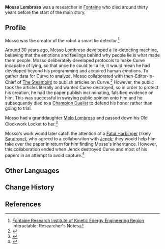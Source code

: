 {{Character Infobox
|type             = Mentioned
|image            = <!--NPC Mosso Lombroso.png-->
|realname         = <!-- Optional, if different from in-game name -->
|deceased         = Died in a duel following his trial
|region           = Fontaine
|location         = Fontaine
|affiliation      = Fontaine Research Institute
|title            = 

|ancestry         = <!-- Clan/family -->
|father           = 
|mother           = 
|spouse           = 
|sibling          = 
|child            = 
|relative         = Melo Lombroso
|relativeNote     = granddaughter

|voiceEN          = 
|voiceCN          = 
|voiceJP          = 
|voiceKR          = 
|dialoguereward   = 
}}
'''Mosso Lombroso''' was a researcher in [[Fontaine]] who died around thirty years before the start of the main story.
<!--
==Location==
<gallery>
NPC Location {{subst:PAGENAME}}.png|{{subst:PAGENAME}}'s location
NPC Location {{subst:PAGENAME}} Context.png|Additional context
</gallery>
-->
==Profile==
Mosso was the creator of the robot {{LL|"Curve"|,}} a smart lie detector.<ref>[[Fontaine Research Institute of Kinetic Energy Engineering Region]] Interactable: Researcher's Notes</ref> 

Around 30 years ago, Mosso Lombroso developed a lie-detecting machine, believing that the emotions and feelings behind why people lie is what made them people. Mosso deliberately developed protocols to make Curve incapable of lying, so that once he could tell a lie, it would mean he had developed beyond his programming and acquired human emotions. To gather data for Curve to analyze, Mosso collaborated with then-Editor-in-Chief of [[The Steambird]] to publish articles on Curve.<ref name="TRatB">{{Ref/Quest|The Red and the Black}}</ref> However, the public took the articles literally and wanted Curve destroyed, so in order to protect his creation, he had the paper publish incriminating, falsified evidence on him. This was successful in swaying public opinion onto him and he subsequently died to a [[Champion Duelist]] to defend his honor rather than going to trial.

Mosso had a granddaughter [[Melo Lombroso]] and passed down his Old Clockwork Locket to her.<ref>{{Ref/Quest|Vagrants and Scamps}}</ref>

Mosso's work would later catch the attention of a [[Eleven Fatui Harbingers|Fatui Harbinger]] (likely [[Sandrone]]), who agreed to a collaboration with [[Jenck]]; they would help him take over the paper in return for him finding Mosso's inheritance. However, this collaboration ended when Jenck destroyed Curve and most of his papers in an attempt to avoid capture.<ref>{{Ref/Quest|Questions and Answers}}</ref>
<!--
===Appearance===
''(To be added.)''

==Quests and Events==
{{Quests and Events}}

==Idle Quotes==
{{Dialogue Start}}
: {{DIcon|Idle}} {{Tx}}
:: {{A|VO {{subst:PAGENAME}} 01.ogg}} "{{Tx}}"
{{Dialogue End}}

==Dialogue==
{{Dialogue Start}}
:'''{{subst:PAGENAME}}:''' 
:{{DIcon}}
{{Dialogue End}}
--><!--
==Event Dialogue==
===Event Name===
{{Dialogue Start}}
:'''{{subst:PAGENAME}}:'''
{{Dialogue End}}
-->
==Other Languages==
{{Other Languages|default_hidden=1
|en      = Mosso Lombroso
|zhs     = 莫索・郎勃罗梭
|zhs_rm  = Mòsuǒ Lángbóluósuō
|zht     = 莫索・郎勃羅梭
|zht_rm  = Mòsuǒ Lángbóluósuō
|ja      = モッソ・ランボロッソ
|ja_rm   = Mosso Ranborosso
|ko      = 모소<・: >롬브로소
|es      = Mosso Lombroso
|fr      = Mosso Lombroso
|ru      = Моссо Ломброзо
|th      = Mosso Lombroso
|vi      = Mosso Lombroso
|de      = Mosso Lombroso
|id      = Mosso Lombroso
|pt      = Mosso Lombroso
|tr      = Mosso Lombroso
|it      = Mosso Lombroso
}}

==Change History==
{{Change History|introduced=4.1}}

==References==
{{Reflist}}